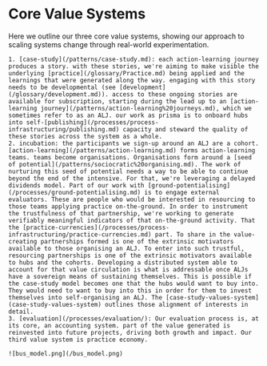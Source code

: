 
# Core Value Systems

<PageGate requiredPassword="external_evaluat0r">
    Here we outline our three core value systems, showing our approach to scaling systems change through real-world experimentation.

    1. [case-study](/patterns/case-study.md): each action-learning journey produces a story. with these stories, we're aiming to make visible the underlying [practice](/glossary/Practice.md) being applied and the learnings that were generated along the way. engaging with this story needs to be developmental (see [development](/glossary/development.md)). access to these ongoing stories are available for subscription, starting during the lead up to an [action-learning journey](/patterns/action-learning%20journeys.md), which we sometimes refer to as an ALJ. our work as prisma is to onboard hubs into self-[publishing](/processes/process-infrastructuring/publishing.md) capacity and steward the quality of these stories across the system as a whole. 
    2. incubation: the participants we sign-up around an ALJ are a cohort. [action-learning](/patterns/action-learning.md) forms action-learning teams. teams become organisations. Organisations form around a [seed of potential](/patterns/sociocratic%20organising.md). The work of nurturing this seed of potential needs a way to be able to continue beyond the end of the intensive. For that, we're leveraging a delayed dividends model. Part of our work with [ground-potentialising](/processes/ground-potentialising.md) is to engage external evaluators. These are people who would be interested in resourcing to those teams applying practice on-the-ground. In order to instrument the trustfulness of that partnership, we're working to generate verifiably meaningful indicators of that on-the-ground activity. That the [practice-currencies](/processes/process-infrastructuring/practice-currencies.md) part. To share in the value-creating partnerships formed is one of the extrinsic motivators available to those organising an ALJ. To enter into such trustful, resourcing partnerships is one of the extrinsic motivators available to hubs and the cohorts. Developing a distributed system able to account for that value circulation is what is addressable once ALJs have a sovereign means of sustaining themselves. This is possible if the case-study model becomes one that the hubs would want to buy into. They would need to want to buy into this in order for them to invest themselves into self-organising an ALJ. The [case-study-values-system](case-study-values-system) outlines those alignment of interests in detail. 
    3. [evaluation](/processes/evaluation/): Our evaluation process is, at its core, an accounting system. part of the value generated is reinvested into future projects, driving both growth and impact. Our third value system is practice economy.

    ![bus_model.png](/bus_model.png)
</PageGate>

[^1]: 
